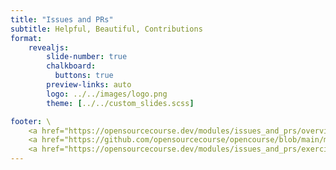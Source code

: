 ```yaml
---
title: "Issues and PRs"
subtitle: Helpful, Beautiful, Contributions
format:
    revealjs:
        slide-number: true
        chalkboard:
          buttons: true
        preview-links: auto
        logo: ../../images/logo.png
        theme: [../../custom_slides.scss]

footer: \
    <a href="https://opensourcecourse.dev/modules/issues_and_prs/overview.html">overview</a> /\
    <a href="https://github.com/opensourcecourse/opencourse/blob/main/modules/issues_and_prs/slides.qmd">source</a> /\
    <a href="https://opensourcecourse.dev/modules/issues_and_prs/exercises.html">exercises</a>
---
```

